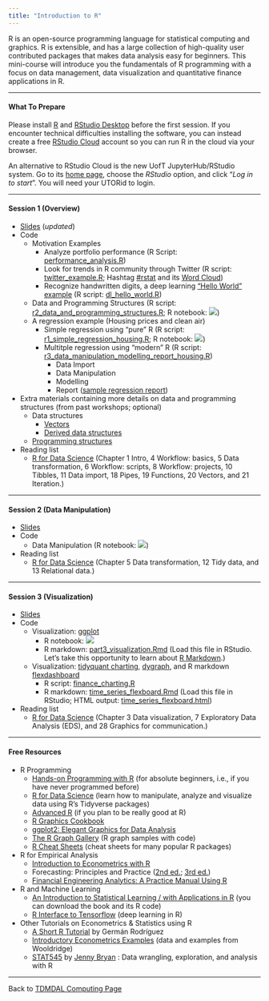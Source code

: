 ```yaml
---
title: "Introduction to R"
---
```


R is an open-source programming language for statistical computing and graphics. R is extensible, and has a large collection of high-quality user contributed packages that makes data analysis easy for beginners. This mini-course will introduce you the fundamentals of R programming with a focus on data management, data visualization and quantitative finance applications in R.

---

#### What To Prepare

Please install [R](https://www.r-project.org/) and [RStudio Desktop](https://rstudio.com/products/rstudio/download/) before the first session. If you encounter technical difficulties installing the software, you can instead create a free [RStudio Cloud](https://rstudio.cloud/) account so you can run R in the cloud via your browser.

An alternative to RStudio Cloud is the new UofT JupyterHub/RStudio system. Go to its [home page](https://jupyter.utoronto.ca/hub/login), choose the *RStudio* option, and click "*Log in to start*". You will need your UTORid to login.

---

#### Session 1 (Overview)

* [Slides](r_intro.pdf) (*updated*)
* Code
    * Motivation Examples
        * Analyze portfolio performance (R Script: [performance_analysis.R](performance_analysis.R))
        * Look for trends in R community through Twitter (R script: [twitter_example.R](twitter_example.R); Hashtag [#rstat](https://twitter.com/hashtag/rstat) and its [Word Cloud](twitter_word_cloud.html))
        * Recognize handwritten digits, a deep learning ["Hello World" example](https://tensorflow.rstudio.com/tutorials/beginners/) (R script: [dl_hello_world.R](dl_hello_world.R))
    * Data and Programming Structures (R script: [r2_data_and_programming_structures.R](r2_data_and_programming_structures.R); R notebook: [![](colab-badge.svg)](https://colab.research.google.com/github/tdmdal/r-tutorial-202122-winter/blob/master/docs/rn2_Data_and_Programming_Structures.ipynb))
    * A regression example (Housing prices and clean air)
        * Simple regression using "pure" R (R script: [r1_simple_regression_housing.R](r1_simple_regression_housing.R); R notebook: [![](colab-badge.svg)](https://colab.research.google.com/github/tdmdal/r-tutorial-202122-winter/blob/master/docs/rn1_A_Simple_Regression_Housing.ipynb))    
        * Multitple regression using "modern" R (R script: [r3_data_manipulation_modelling_report_housing.R](r3_data_manipulation_modelling_report_housing.R))
            * Data Import
            * Data Manipulation
            * Modelling
            * Report ([sample regression report](result.html))

* Extra materials containing more details on data and programming structures (from past workshops; optional)
    * Data structures
        * [Vectors](extra_material/part1_1_vector.html)
        * [Derived data structures](extra_material/part1_2_derived_ds.html)
    * [Programming structures](extra_material/part1_3_function.html)

* Reading list
    * [R for Data Science](https://r4ds.had.co.nz/) (Chapter 1 Intro, 4 Workflow: basics, 5 Data transformation, 6 Workflow: scripts, 8 Workflow: projects, 10 Tibbles, 11 Data import, 18 Pipes, 19 Functions, 20 Vectors, and 21 Iteration.)

---

#### Session 2 (Data Manipulation)

* [Slides](r_data_manipulation.pdf)
* Code
    * Data Manipulation (R notebook: [![](colab-badge.svg)](https://colab.research.google.com/github/tdmdal/r-tutorial-202021-winter/blob/master/docs/part2_data_manipulation.ipynb))
* Reading list
    * [R for Data Science](https://r4ds.had.co.nz/) (Chapter 5 Data transformation, 12 Tidy data, and 13 Relational data.)
    
---

#### Session 3 (Visualization)

* [Slides](r_visualization.pdf)
* Code
    * Visualization: [ggplot](https://ggplot2.tidyverse.org/index.html)
        * R notebook: [![](colab-badge.svg)](https://colab.research.google.com/github/tdmdal/r-tutorial-202122-winter/blob/master/docs/session_3/part3_visualization.ipynb)
        * R markdown: [part3_visualization.Rmd](session_3/part3_visualization.Rmd) (Load this file in RStudio. Let's take this opportunity to learn about [R Markdown](https://rmarkdown.rstudio.com/lesson-1.html).)
    * Visualization: [tidyquant charting](https://business-science.github.io/tidyquant/articles/TQ04-charting-with-tidyquant.html), [dygraph](https://rstudio.github.io/dygraphs/), and R markdown [flexdashboard](https://rmarkdown.rstudio.com/flexdashboard/)
        * R script: [finance_charting.R](session_3/finance_charting.R)
        * R markdown: [time_series_flexboard.Rmd](session_3/time_series_flexboard.Rmd) (Load this file in RStudio; HTML output: [time_series_flexboard.html](session_3/time_series_flexboard.html))
* Reading list
    * [R for Data Science](https://r4ds.had.co.nz/) (Chapter 3 Data visualization, 7 Exploratory Data Analysis (EDS), and 28 Graphics for communication.)
        
---

#### Free Resources

* R Programming
    * [Hands-on Programming with R](https://rstudio-education.github.io/hopr/) (for absolute beginners, i.e., if you have never programmed before)
    * [R for Data Science](https://r4ds.had.co.nz/) (learn how to manipulate, analyze and visualize data using R’s Tidyverse packages)
    * [Advanced R](https://adv-r.hadley.nz/) (if you plan to be really good at R)
    * [R Graphics Cookbook](https://r-graphics.org/)
    * [ggplot2: Elegant Graphics for Data Analysis](https://ggplot2-book.org/)
    * [The R Graph Gallery](https://www.r-graph-gallery.com/) (R graph samples with code)
    * [R Cheat Sheets](https://www.rstudio.com/resources/cheatsheets/) (cheat sheets for many popular R packages)

    
* R for Empirical Analysis
    * [Introduction to Econometrics with R](https://www.econometrics-with-r.org/)
    * Forecasting: Principles and Practice ([2nd ed.](https://otexts.com/fpp2/); [3rd ed.](https://otexts.com/fpp3/))
    * [Financial Engineering Analytics: A Practice Manual Using R](https://bookdown.org/wfoote01/faur/)

* R and Machine Learning
    * [An Introduction to Statistical Learning / with Applications in R](https://www.statlearning.com/) (you can download the book and its R code)
    * [R Interface to Tensorflow](https://tensorflow.rstudio.com/) (deep learning in R)
        
* Other Tutorials on Econometrics & Statistics using R
    * [A Short R Tutorial](https://data.princeton.edu/R) by Germán Rodríguez
    * [Introductory Econometrics Examples](https://justinmshea.github.io/wooldridge/articles/Introductory-Econometrics-Examples.html) (data and examples from Wooldridge)
    * [STAT545](https://stat545.com/) by [Jenny Bryan](https://jennybryan.org/) : Data wrangling, exploration, and analysis with R

---

Back to [TDMDAL Computing Page](https://tdmdal.github.io/)